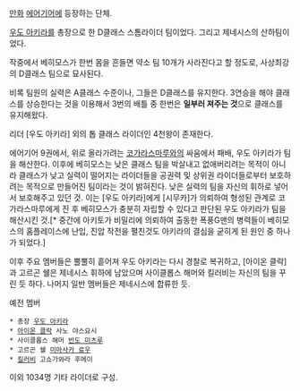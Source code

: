 [[만화]] [[에어기어]]에 등장하는 단체.

[[우도 아키라]]를 총장으로 한 D클래스 스톰라이더 팀이었다. 그리고 제네시스의 산하팀이었다. 

작중에서 베히모스가 한번 몸을 흔들면 약소 팀 10개가 사라진다고 할 정도로, 사상최강의 D클래스 팀으로 묘사된다.

비록 팀원의 실력은 A클래스 수준이나, 그들은 D클래스를 유지한다. 3연승을 해야 클래스를 상승한다는 것을 이용해서 3번의 배틀 중 한번은 '''일부러 져주는 것'''으로 클래스를 유지해왔다.

리더 [우도 아키라] 외의 톱 클래스 라이더인 4천왕이 존재한다.

에어기어 9권에서, 위로 올라가려는 [[코가라스마루]]와의 싸움에서 패배, 우도 아키라가 팀을 해산한다. 이후에 베히모스는 낮은 클래스 팀을 박살내고 없애버리려는 목적이 아니라 클래스가 낮고 실력이 떨어지는 라이더들을 공권력 및 상위권 라이더들로부터 보호하려는 목적으로 만들어진 팀이라는 것이 밝혀진다. 낮은 실력의 팀을 자신의 휘하로 넣어서 보호해주고 있던 것. 이는 [우도 아키라]에게 [시무카]가 의뢰하여 형성된 관계로 코가라스마루에게 진 후 베히모스가 충분히 자립할 수 있다고 판단된 우도 아키라가 팀을 해산시킨 것.[* 중간에 아키토가 비밀리에 의뢰하여 출동한 폭풍G맨의 병력들이 베히모스의 홈플레이스에 난입, 진압 작전을 펼친것도 아키라의 결심을 굳히게 된 원인 중 하나가 되었다.]

이후 주요 멤버들은 뿔뿔히 흩어져 우도 아키라는 다시 경찰로 복귀하고, [아이온 클락]과 고르곤 쉘은 제네시스 휘하에 남았으며 사이클롭스 해머와 킬러비는 자신의 팀을 꾸린 듯 하다. 나머지 일반 멤버들은 제네시스에 합류한 듯.

예전 멤버
 * 총장 [[우도 아키라]]
 * [[아이온 클락]] 사노 야스요시
 * 사이클롭스 해머 [[반도 미츠루]]
 * 고르곤 쉘 [[미마사카 료우]]
 * [[킬러비]] 고쇼가와라 후메이

이외 1034명 기타 라이더로 구성.
